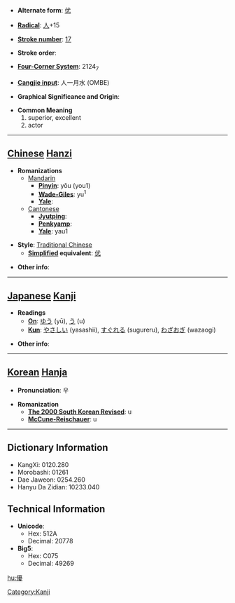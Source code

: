 * '''Alternate form''': [[优]]

* '''[[Wiktionary:Chinese radical index| Radical]]''': [[Wiktionary:Chinese radical index 人|人]]+15

* '''[[Wiktionary:Chinese total strokes index|Stroke number]]''': [[Wiktionary:Chinese total strokes index 17|17]]

* '''Stroke order''': 

[[Category:Kanji]]
* '''[[Wiktionary:Chinese four corner index|Four-Corner System]]''': 2124<sub>7</sub>

* '''[[Wiktionary:Chinese Cangjie index|Cangjie input]]''': 人一月水 (OMBE)

* '''Graphical Significance and Origin''': 

* '''Common Meaning'''
*#superior, excellent
*# actor


----

== [[Chinese]] [[Hanzi]] ==

* '''Romanizations'''
** [[Mandarin]]
*** '''[[Pinyin]]''': yōu (you1)
*** '''[[Wade-Giles]]''': yu<sup>1</sup>
*** '''[[Yale]]''': 
**[[Cantonese]]
***'''[[Jyutping]]''':
***'''[[Penkyamp]]''': 
***'''[[Yale]]''': yau1

* '''Style''': [[Traditional Chinese]] 
** '''[[Simplified Chinese|Simplified]] equivalent''': [[优]]

* '''Other info''': 

----

== [[Japanese]] [[Kanji]] ==

* '''Readings'''
** '''[[On]]''': [[ゆう]] (yū), [[う]] (u)
** '''[[Kun]]''': [[やさしい]] (yasashii), [[すぐれる]] (sugureru), [[わざおぎ]] (wazaogi)

* '''Other info''':  

----

== [[Korean]] [[Hanja]] ==

* '''Pronunciation''': 우

* '''Romanization'''
** '''[[The 2000 South Korean Revised Romanization|The 2000 South Korean Revised]]''': u
** '''[[McCune-Reischauer]]''': u

----

== Dictionary Information ==

* KangXi: 0120.280
* Morobashi: 01261
* Dae Jaweon: 0254.260
* Hanyu Da Zidian: 10233.040

== Technical Information ==

* '''Unicode''':
** Hex: 512A
** Decimal: 20778
* '''Big5''':
** Hex: C075
** Decimal: 49269

[[hu:優]]
